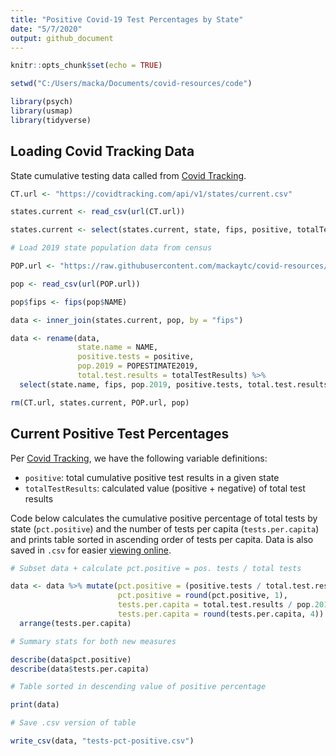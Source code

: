 ```yaml
---
title: "Positive Covid-19 Test Percentages by State"
date: "5/7/2020"
output: github_document
---
```


```r

knitr::opts_chunk$set(echo = TRUE)

setwd("C:/Users/macka/Documents/covid-resources/code")

library(psych)
library(usmap)
library(tidyverse)

```

## Loading Covid Tracking Data 

State cumulative testing data called from [Covid Tracking](https://covidtracking.com).  

```r

CT.url <- "https://covidtracking.com/api/v1/states/current.csv"

states.current <- read_csv(url(CT.url))

states.current <- select(states.current, state, fips, positive, totalTestResults)

# Load 2019 state population data from census

POP.url <- "https://raw.githubusercontent.com/mackaytc/covid-resources/master/data/state-pop-census-2019.csv"

pop <- read_csv(url(POP.url)) 

pop$fips <- fips(pop$NAME)

data <- inner_join(states.current, pop, by = "fips") 

data <- rename(data, 
               state.name = NAME, 
               positive.tests = positive, 
               pop.2019 = POPESTIMATE2019, 
               total.test.results = totalTestResults) %>% 
  select(state.name, fips, pop.2019, positive.tests, total.test.results)

rm(CT.url, states.current, POP.url, pop)

```

## Current Positive Test Percentages

Per [Covid Tracking](https://covidtracking.com/api), we have the following variable definitions: 

 * `positive`: total cumulative positive test results in a given state
 * `totalTestResults`: calculated value (positive + negative) of total test results
 
Code below calculates the cumulative positive percentage of total tests by state (``pct.positive``) and the number of tests per capita (``tests.per.capita``) and prints table sorted in ascending order of tests per capita. Data is also saved in ``.csv`` for easier [viewing online](https://github.com/mackaytc/covid-resources/blob/master/code/tests-pct-positive.csv). 


```r

# Subset data + calculate pct.positive = pos. tests / total tests

data <- data %>% mutate(pct.positive = (positive.tests / total.test.results)*100, 
                        pct.positive = round(pct.positive, 1), 
                        tests.per.capita = total.test.results / pop.2019, 
                        tests.per.capita = round(tests.per.capita, 4)) %>% 
  arrange(tests.per.capita)

# Summary stats for both new measures

describe(data$pct.positive)
describe(data$tests.per.capita)

# Table sorted in descending value of positive percentage

print(data)

# Save .csv version of table 

write_csv(data, "tests-pct-positive.csv")

```


